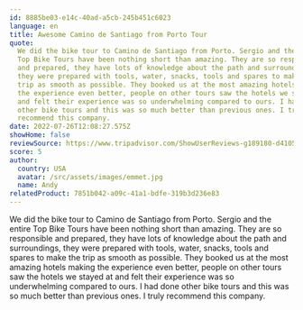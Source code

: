 ```yaml
---
id: 8885be03-e14c-40ad-a5cb-245b451c6023
language: en
title: Awesome Camino de Santiago from Porto Tour
quote:
  We did the bike tour to Camino de Santiago from Porto. Sergio and the entire
  Top Bike Tours have been nothing short than amazing. They are so responsible
  and prepared, they have lots of knowledge about the path and surroundings,
  they were prepared with tools, water, snacks, tools and spares to make the
  trip as smooth as possible. They booked us at the most amazing hotels making
  the experience even better, people on other tours saw the hotels we stayed at
  and felt their experience was so underwhelming compared to ours. I had done
  other bike tours and this was so much better than previous ones. I truly
  recommend this company.
date: 2022-07-26T12:08:27.575Z
showHome: false
reviewSource: https://www.tripadvisor.com/ShowUserReviews-g189180-d4105907-r843109455-Top_Bike_Tours_Portugal-Porto_Porto_District_Northern_Portugal.html
score: 5
author:
  country: USA
  avatar: /src/assets/images/emmet.jpg
  name: Andy
relatedProduct: 7851b042-a09c-41a1-bdfe-319b3d236e83
---
```


We did the bike tour to Camino de Santiago from Porto. Sergio and the entire Top
Bike Tours have been nothing short than amazing. They are so responsible and
prepared, they have lots of knowledge about the path and surroundings, they were
prepared with tools, water, snacks, tools and spares to make the trip as smooth
as possible. They booked us at the most amazing hotels making the experience
even better, people on other tours saw the hotels we stayed at and felt their
experience was so underwhelming compared to ours. I had done other bike tours
and this was so much better than previous ones. I truly recommend this company.
